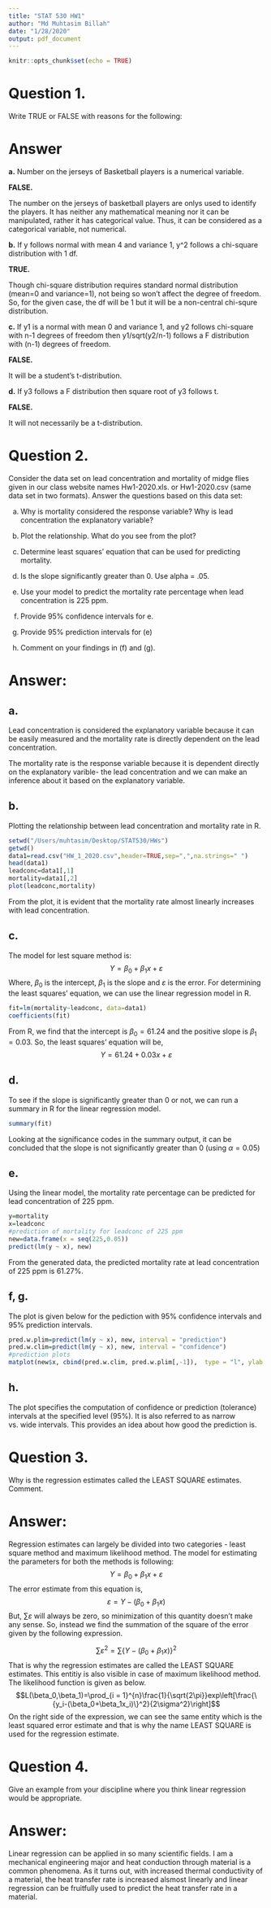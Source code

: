 ```yaml
---
title: "STAT 530 HW1"
author: "Md Muhtasim Billah"
date: "1/28/2020"
output: pdf_document
---
```


```r
knitr::opts_chunk$set(echo = TRUE)
```

# Question 1.	

Write TRUE or FALSE with reasons for the following:

# Answer

**a.**	Number on the jerseys of Basketball players is a numerical variable.

**FALSE.**

\underline{Reason:} The number on the jerseys of basketball players are onlys used to identify the players. It has neither any mathematical meaning nor it can be manipulated, rather it has categorical value. Thus, it can be considered as a categorical variable, not numerical.\newline

**b.**	If y follows normal with mean 4 and variance 1, y^2 follows a chi-square distribution with 1 df.

**TRUE.**

\underline{Reason:}
Though chi-square distribution requires standard normal distribution (mean=0 and variance=1), not being so won't affect the degree of freedom. So, for the given case, the df will be 1 but it will be a non-central chi-squre distribution.\newline

**c.**	If y1 is a normal with mean 0 and variance 1, and y2 follows chi-square with n-1 degrees of freedom then y1/sqrt(y2/n-1) follows a F distribution with (n-1) degrees of freedom.

**FALSE.**

\underline{Reason:}
It will be a student's t-distribution.\newline

**d.**	If y3 follows a F distribution then square root of y3 follows t.

**FALSE.**

\underline{Reason:}
It will not necessarily be a t-distribution.\newline



# Question 2.	

Consider the data set on lead concentration and mortality of midge flies given in our class website names Hw1-2020.xls.  or Hw1-2020.csv (same data set in two formats). Answer the questions based on this data set:


a.	Why is mortality considered the response variable?  Why is lead concentration the explanatory variable?

b.	Plot the relationship.  What do you see from the plot?

c.	Determine least squares’ equation that can be used for predicting mortality.

d.	Is the slope significantly greater than 0.  Use alpha = .05.

e.	Use your model to predict the mortality rate percentage when lead concentration is 225 ppm.   

f.	Provide 95% confidence intervals for e.

g.	Provide 95% prediction intervals for (e)

h.	Comment on your findings in (f) and (g).

# Answer:

## a.

Lead concentration is considered the explanatory variable because it can be easily measured and the mortality rate is directly dependent on the lead concentration.

The mortality rate is the response variable because it is dependent directly on the explanatory varible- the lead concentration and we can make an inference about it based on the explanatory variable.

## b.

Plotting the relationship between lead concentration and mortality rate in R.

```r
setwd("/Users/muhtasim/Desktop/STAT530/HWs")
getwd()
data1=read.csv("HW_1_2020.csv",header=TRUE,sep=",",na.strings=" ")
head(data1)
leadconc=data1[,1]
mortality=data1[,2]
plot(leadconc,mortality)
```
\newline
From the plot, it is evident that the mortality rate almost linearly increases with lead concentration.

## c.

The model for lest square method is:
$$Y=\beta_0+\beta_1x+\varepsilon$$
Where, $\beta_0$ is the intercept, $\beta_1$ is the slope and $\varepsilon$ is the error.\newline
For determining the least squares' equation, we can use the linear regression model in R.
```r
fit=lm(mortality~leadconc, data=data1)
coefficients(fit)
```
From R, we find that the intercept is $\beta_0=61.24$ and the positive slope is $\beta_1=0.03$. So, the least squares' equation will be,
$$Y=61.24+0.03x+\varepsilon$$

## d.

To see if the slope is significantly greater than 0 or not, we can run a summary in R for the linear regression model.

```r
summary(fit)
```
Looking at the significance codes in the summary output, it can be concluded that the slope is not significantly greater than 0 (using $\alpha=0.05$)


## e.

Using the linear model, the mortality rate percentage can be predicted for lead concentration of 225 ppm. 
```r
y=mortality
x=leadconc
#prediction of mortality for leadconc of 225 ppm
new=data.frame(x = seq(225,0.05))
predict(lm(y ~ x), new)
```

From the generated data, the predicted mortality rate at lead concentration of 225 ppm is 61.27%. 

## f, g.

The plot is given below for the pediction with 95% confidence intervals and 95% prediction intervals.
```r
pred.w.plim=predict(lm(y ~ x), new, interval = "prediction")
pred.w.clim=predict(lm(y ~ x), new, interval = "confidence")
#prediction plots
matplot(new$x, cbind(pred.w.clim, pred.w.plim[,-1]),  type = "l", ylab = "predicted y")
```

## h.

The plot specifies the computation of confidence or prediction (tolerance) intervals at the specified level (95%). It is also referred to as narrow vs. wide intervals. This provides an idea about how good the prediction is.

# Question 3.	
Why is the regression estimates called the LEAST SQUARE estimates. Comment.

# Answer:

Regression estimates can largely be divided into two categories - least square method and maximum likelihood method. The model for estimating the parameters for both the methods is following:
$$Y=\beta_0+\beta_1x+\varepsilon$$
The error estimate from this equation is,
$$\varepsilon=Y-(\beta_0+\beta_1x)$$
But, $\sum\varepsilon$ will always be zero, so minimization of this quantity doesn't make any sense. So, instead we find the summation of the square of the error given by the following expression.

$$\sum\varepsilon^2=\sum\{Y-(\beta_0+\beta_1x)\}^2$$
That is why the regression estimates are called the LEAST SQUARE estimates. This entitiy is also visible in case of maximum likelihood method. The likelihood function is given as below.
$$L(\beta_0,\beta_1)=\prod_{i = 1}^{n}\frac{1}{\sqrt{2\pi}}exp\left[\frac{\{y_i-(\beta_0+\beta_1x_i)\}^2}{2\sigma^2}\right]$$
On the right side of the expression, we can see the same entity which is the least squared error estimate and that is why the name LEAST SQUARE is used for the regression estimate.


# Question 4.
Give an example from your discipline where you think linear regression would be appropriate.

# Answer:

Linear regression can be applied in so many scientific fields. I am a mechanical engineering major and heat conduction through material is a common phenomena. As it turns out, with increased thermal conductivity of a material, the heat transfer rate is increased alsmost linearly and linear regression can be fruitfully used to predict the heat transfer rate in a material.


